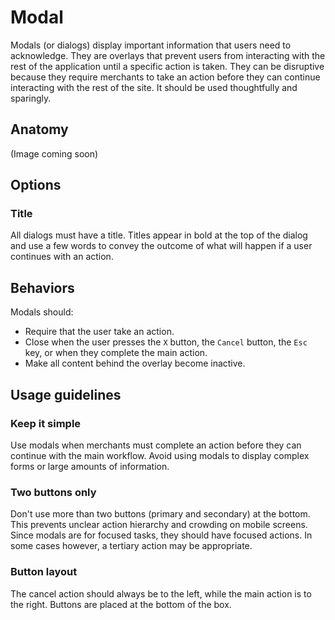 # Modal

Modals (or dialogs) display important information that users need to acknowledge. They are overlays that prevent users from interacting with the rest of the application until a specific action is taken. They can be disruptive because they require merchants to take an action before they can continue interacting with the rest of the site. It should be used thoughtfully and sparingly.

<AssetLinks>
  <AssetLink href="https://opensource.finn.no/fabric-react/#/modal" />
  <AssetLink href="https://opensource.finn.no/fabric-vue/modal" />
</AssetLinks>

<TableOfContents />

## Anatomy

(Image coming soon)

## Options

### Title

All dialogs must have a title. Titles appear in bold at the top of the dialog and use a few words to convey the outcome of what will happen if a user continues with an action.

## Behaviors

Modals should:

- Require that the user take an action.
- Close when the user presses the `X` button, the `Cancel` button, the `Esc` key, or when they complete the main action.
- Make all content behind the overlay become inactive.

## Usage guidelines

### Keep it simple

Use modals when merchants must complete an action before they can continue with the main workflow. Avoid using modals to display complex forms or large amounts of information.

### Two buttons only

Don't use more than two buttons (primary and secondary) at the bottom. This prevents unclear action hierarchy and crowding on mobile screens. Since modals are for focused tasks, they should have focused actions. In some cases however, a tertiary action may be appropriate.

### Button layout

The cancel action should always be to the left, while the main action is to the right. Buttons are placed at the bottom of the box.
